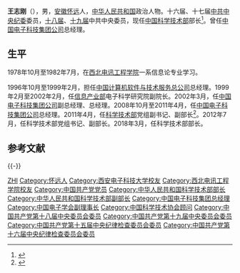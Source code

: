 {{Other uses|other=名为王志刚的其他人物|王志刚}}
{{Infobox officeholder
| name = 王志刚
| image name = Wang Zhigang.png
| caption = 王志刚，2012年4月16日
| width = 
| office = {{PRC}}[[中华人民共和国科学技术部|科学技术部]]部长
| term_start = 2018年3月
| term_end = 
| premier = [[李克强|李克强]]
| deputy = 
| predecessor = [[万钢|万钢]]
| successor = 
| Sex = 男
| party = {{CPC}}
| Native place = [[安徽省|安徽省]][[怀远县|怀远县]]
| date of birth =  {{Birth date and age|1957|10|10}}
| place of birth = {{PRC}}[[安徽省|安徽省]][[怀远县|怀远县]]
| date of death = 
| place of death = 
| spouse = 
| relatives = 
| educate = * [[西安电子科技大学|西北电讯工程学院]]一系信息论专业
| past = 
| work = 
}}
'''王志刚'''（{{bd|1957年|10月10日||}}），男，[[安徽省|安徽]][[怀远县|怀远]]人，[[中华人民共和国|中华人民共和国]]政治人物。十六届、十七届[[中国共产党中央纪律检查委员会|中共中央纪委]]委员，[[中国共产党第十八届中央委员会委员列表|十八届]]、[[中国共产党第十九届中央委员会委员列表|十九届]]中共中央委员，现任[[中华人民共和国科学技术部|中国科学技术部]]部长<ref>{{Cite web|title=王志刚出任科学技术部部长(图/简历)|url=http://www.ce.cn/xwzx/gnsz/gdxw/201803/19/t20180319_28523935.shtml|accessdate=2018-03-19|work=中国经济网|archiveurl=https://web.archive.org/web/20180319213530/http://www.ce.cn/xwzx/gnsz/gdxw/201803/19/t20180319_28523935.shtml|archivedate=2018-03-19|dead-url=no}}</ref>。曾任[[中国电子科技集团|中国电子科技集团公司]]总经理。

== 生平 ==
1978年10月至1982年7月，在[[西安电子科技大学|西北电讯工程学院]]一系信息论专业学习。

1996年10月至1999年2月，担任[[中国计算机软件与技术服务总公司|中国计算机软件与技术服务总公司]]总经理。1999年2月至2002年2月，任[[中华人民共和国信息产业部|信息产业部]]电子科学研究院副院长。2002年3月，任[[中国电子科技集团|中国电子科技集团公司]]副总经理、总经理。2008年10月至2011年4月，任[[中国电子科技集团|中国电子科技集团公司]]总经理。2011年4月，任[[中华人民共和国科学技术部|科学技术部]]党组副书记、副部长<ref>{{cite news|url=http://www.most.gov.cn/dfkj/ah/zxdt/201312/t20131211_110838.htm|title=科技部党组书记、副部长王志刚到小岗村调研|date=2013-12-11|newspaper=安徽省科技厅|accessdate=2014-01-02|archivedate=2014-01-02|archiveurl=https://web.archive.org/web/20140102200557/http://www.most.gov.cn/dfkj/ah/zxdt/201312/t20131211_110838.htm|dead-url=no}}</ref>。2012年7月，任科学技术部党组书记、副部长。2018年3月，任科学技术部部长。

== 参考文献 ==
{{Reflist}}

{{-}}
{{start box}}
{{s-gov|prc}}
{{s-before|[[万钢|万钢]]}}
{{s-title|[[中华人民共和国科学技术部|中华人民共和国科学技术部]]部长|2018年3月－}}
{{s-inc}}
{{end box}}

{{Navboxes 
| title  = 王志刚在[[中华人民共和国国务院|中华人民共和国国务院]]的职务
| list1  =
{{国务院/13|部门首长}}
}}
{{Navboxes 
| title  = 王志刚在[[中国电子学会|中国电子学会]]的职务
| list1  =
{{中国电子学会第八届理事会}}
}}
{{Navboxes 
| title  = 王志刚在[[中国科学技术协会|中国科学技术协会]]的职务
| list1  =
{{中国科学技术协会第八届全国委员会}}
}}

{{Authority control}}
{{DEFAULTSORT:Wang王}}
[[Category:王姓|ZHI]]
[[Category:怀远人|Category:怀远人]]
[[Category:西安电子科技大学校友|Category:西安电子科技大学校友]]
[[Category:西北电讯工程学院校友|Category:西北电讯工程学院校友]]
[[Category:中国共产党党员|Category:中国共产党党员]]
[[Category:中华人民共和国科学技术部部长|Category:中华人民共和国科学技术部部长]]
[[Category:中华人民共和国科学技术部副部长|Category:中华人民共和国科学技术部副部长]]
[[Category:中国电子科技集团总经理|Category:中国电子科技集团总经理]]
[[Category:中国电子学会副理事长|Category:中国电子学会副理事长]]
[[Category:中国科学技术协会顾问|Category:中国科学技术协会顾问]]
[[Category:中国共产党第十八届中央委员会委员|Category:中国共产党第十八届中央委员会委员]]
[[Category:中国共产党第十九届中央委员会委员|Category:中国共产党第十九届中央委员会委员]]
[[Category:中国共产党第十五届中央纪律检查委员会委员|Category:中国共产党第十五届中央纪律检查委员会委员]]
[[Category:中国共产党第十六届中央纪律检查委员会委员|Category:中国共产党第十六届中央纪律检查委员会委员]]